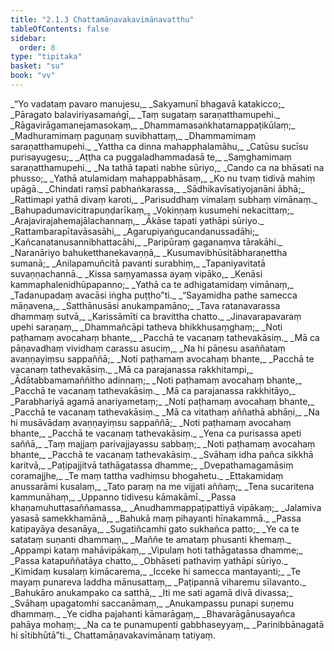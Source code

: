 ```yaml
---
title: "2.1.3 Chattamāṇavakavimānavatthu"
tableOfContents: false
sidebar:
  order: 8
type: "tipitaka"
basket: "su"
book: "vv"
---
```



<DynamicBreadcrumb />

<Division number="886" book="vv">

<Paragraph number="731" type="verses" book="vv">
_“Yo vadataṃ pavaro manujesu,_  
_Sakyamunī bhagavā katakicco;_  
_Pāragato balaviriyasamaṅgī,_  
_Taṃ sugataṃ saraṇatthamupehi._  

</Paragraph>

</Division>
<Division number="887" book="vv">

<Paragraph number="732" type="verses" book="vv">
_Rāgavirāgamanejamasokaṃ,_  
_Dhammamasaṅkhatamappaṭikūlaṃ;_  
_Madhuramimaṃ paguṇaṃ suvibhattaṃ,_  
_Dhammamimaṃ saraṇatthamupehi._  

</Paragraph>

</Division>
<Division number="888" book="vv">

<Paragraph number="733" type="verses" book="vv">
_Yattha ca dinna mahapphalamāhu,_  
_Catūsu sucīsu purisayugesu;_  
_Aṭṭha ca puggaladhammadasā te,_  
_Saṃghamimaṃ saraṇatthamupehi._  

</Paragraph>

</Division>
<Division number="889" book="vv">

<Paragraph number="734" type="verses" book="vv">
_Na tathā tapati nabhe sūriyo,_  
_Cando ca na bhāsati na phusso;_  
_Yathā atulamidaṃ mahappabhāsaṃ,_  
_Ko nu tvaṃ tidivā mahiṃ upāgā._  

</Paragraph>

</Division>
<Division number="890" book="vv">

<Paragraph number="735" type="verses" book="vv">
_Chindati raṃsī pabhaṅkarassa,_  
_Sādhikavīsatiyojanāni ābhā;_  
_Rattimapi yathā divaṃ karoti,_  
_Parisuddhaṃ vimalaṃ subhaṃ vimānaṃ._  

</Paragraph>

</Division>
<Division number="891" book="vv">

<Paragraph number="736" type="verses" book="vv">
_Bahupadumavicitrapuṇḍarīkaṃ,_  
_Vokiṇṇaṃ kusumehi nekacittaṃ;_  
_Arajavirajahemajālachannaṃ,_  
_Ākāse tapati yathāpi sūriyo._  

</Paragraph>

</Division>
<Division number="892" book="vv">

<Paragraph number="737" type="verses" book="vv">
_Rattambarapītavāsasāhi,_  
_Agarupiyaṅgucandanussadāhi;_  
_Kañcanatanusannibhattacāhi,_  
_Paripūraṃ gaganaṃva tārakāhi._  

</Paragraph>

</Division>
<Division number="893" book="vv">

<Paragraph number="738" type="verses" book="vv">
_Naranāriyo bahuketthanekavaṇṇā,_  
_Kusumavibhūsitābharaṇettha sumanā;_  
_Anilapamuñcitā pavanti surabhiṃ,_  
_Tapaniyavitatā suvaṇṇachannā._  

</Paragraph>

</Division>
<Division number="894" book="vv">

<Paragraph number="739" type="verses" book="vv">
_Kissa saṃyamassa ayaṃ vipāko,_  
_Kenāsi kammaphalenidhūpapanno;_  
_Yathā ca te adhigatamidaṃ vimānaṃ,_  
_Tadanupadaṃ avacāsi iṅgha puṭṭho”ti._  

</Paragraph>

</Division>
<Division number="895" book="vv">

<Paragraph number="740" type="verses" book="vv">
_“Sayamidha pathe samecca māṇavena,_  
_Satthānusāsi anukampamāno;_  
_Tava ratanavarassa dhammaṃ sutvā,_  
_Karissāmīti ca bravittha chatto._  

</Paragraph>

</Division>
<Division number="896" book="vv">

<Paragraph number="741" type="verses" book="vv">
_Jinavarapavaraṃ upehi saraṇaṃ,_  
_Dhammañcāpi tatheva bhikkhusaṃghaṃ;_  
_Noti paṭhamaṃ avocahaṃ bhante,_  
_Pacchā te vacanaṃ tathevakāsiṃ._  

</Paragraph>

</Division>
<Division number="897" book="vv">

<Paragraph number="742" type="verses" book="vv">
_Mā ca pāṇavadhaṃ vividhaṃ carassu asuciṃ,_  
_Na hi pāṇesu asaññataṃ avaṇṇayiṃsu sappaññā;_  
_Noti paṭhamaṃ avocahaṃ bhante,_  
_Pacchā te vacanaṃ tathevakāsiṃ._  

</Paragraph>

</Division>
<Division number="898" book="vv">

<Paragraph number="743" type="verses" book="vv">
_Mā ca parajanassa rakkhitampi,_  
_Ādātabbamamaññitho adinnaṃ;_  
_Noti paṭhamaṃ avocahaṃ bhante,_  
_Pacchā te vacanaṃ tathevakāsiṃ._  

</Paragraph>

</Division>
<Division number="899" book="vv">

<Paragraph number="744" type="verses" book="vv">
_Mā ca parajanassa rakkhitāyo,_  
_Parabhariyā agamā anariyametaṃ;_  
_Noti paṭhamaṃ avocahaṃ bhante,_  
_Pacchā te vacanaṃ tathevakāsiṃ._  

</Paragraph>

</Division>
<Division number="900" book="vv">

<Paragraph number="745" type="verses" book="vv">
_Mā ca vitathaṃ aññathā abhāṇi,_  
_Na hi musāvādaṃ avaṇṇayiṃsu sappaññā;_  
_Noti paṭhamaṃ avocahaṃ bhante,_  
_Pacchā te vacanaṃ tathevakāsiṃ._  

</Paragraph>

</Division>
<Division number="901" book="vv">

<Paragraph number="746" type="verses" book="vv">
_Yena ca purisassa apeti saññā,_  
_Taṃ majjaṃ parivajjayassu sabbaṃ;_  
_Noti paṭhamaṃ avocahaṃ bhante,_  
_Pacchā te vacanaṃ tathevakāsiṃ._  

</Paragraph>

</Division>
<Division number="902" book="vv">

<Paragraph number="747" type="verses" book="vv">
_Svāhaṃ idha pañca sikkhā karitvā,_  
_Paṭipajjitvā tathāgatassa dhamme;_  
_Dvepathamagamāsiṃ coramajjhe,_  
_Te maṃ tattha vadhiṃsu bhogahetu._  

</Paragraph>

</Division>
<Division number="903" book="vv">

<Paragraph number="748" type="verses" book="vv">
_Ettakamidaṃ anussarāmi kusalaṃ,_  
_Tato paraṃ na me vijjati aññaṃ;_  
_Tena sucaritena kammunāhaṃ,_  
_Uppanno tidivesu kāmakāmī._  

</Paragraph>

</Division>
<Division number="904" book="vv">

<Paragraph number="749" type="verses" book="vv">
_Passa khaṇamuhuttasaññamassa,_  
_Anudhammappaṭipattiyā vipākaṃ;_  
_Jalamiva yasasā samekkhamānā,_  
_Bahukā maṃ pihayanti hīnakammā._  

</Paragraph>

</Division>
<Division number="905" book="vv">

<Paragraph number="750" type="verses" book="vv">
_Passa katipayāya desanāya,_  
_Sugatiñcamhi gato sukhañca patto;_  
_Ye ca te satataṃ suṇanti dhammaṃ,_  
_Maññe te amataṃ phusanti khemaṃ._  

</Paragraph>

</Division>
<Division number="906" book="vv">

<Paragraph number="751" type="verses" book="vv">
_Appampi kataṃ mahāvipākaṃ,_  
_Vipulaṃ hoti tathāgatassa dhamme;_  
_Passa katapuññatāya chatto,_  
_Obhāseti pathaviṃ yathāpi sūriyo._  

</Paragraph>

</Division>
<Division number="907" book="vv">

<Paragraph number="752" type="verses" book="vv">
_Kimidaṃ kusalaṃ kimācarema,_  
_Icceke hi samecca mantayanti;_  
_Te mayaṃ punareva laddha mānusattaṃ,_  
_Paṭipannā viharemu sīlavanto._  

</Paragraph>

</Division>
<Division number="908" book="vv">

<Paragraph number="753" type="verses" book="vv">
_Bahukāro anukampako ca satthā,_  
_Iti me sati agamā divā divassa;_  
_Svāhaṃ upagatomhi saccanāmaṃ,_  
_Anukampassu punapi suṇemu dhammaṃ._  

</Paragraph>

</Division>
<Division number="909" book="vv">

<Paragraph number="754" type="verses" book="vv">
_Ye cidha pajahanti kāmarāgaṃ,_  
_Bhavarāgānusayañca pahāya mohaṃ;_  
_Na ca te punamupenti gabbhaseyyaṃ,_  
_Parinibbānagatā hi sītibhūtā”ti._  


</Paragraph>
</Division>

<Paragraph number="755" type="center" book="vv">
Chattamāṇavakavimānaṃ tatiyaṃ.
</Paragraph>